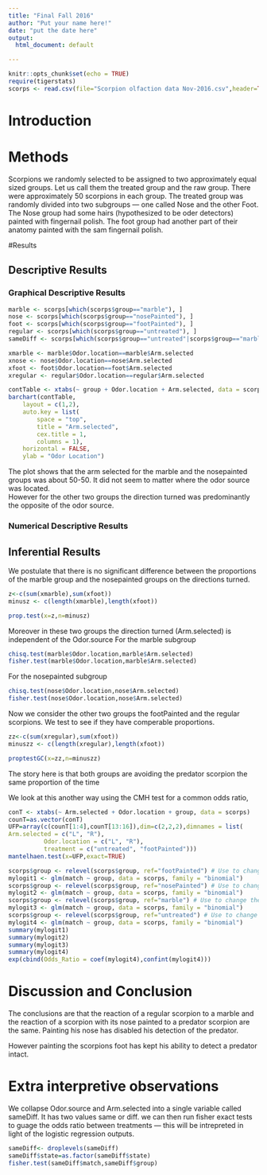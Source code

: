 ---
title: "Final Fall 2016"
author: "Put your name here!"
date: "put the date here"
output:
  html_document: default

---


```{r setup, include=FALSE}
knitr::opts_chunk$set(echo = TRUE)
require(tigerstats)
scorps <- read.csv(file="Scorpion olfaction data Nov-2016.csv",header=TRUE)
```



# Introduction

<!--In this section you explain what you are trying to show.  Where did the data come from?  What is the research or other question you are trying to answer. You should note that the factor variable "group" basically divides the data into 4 different groups from which research questions could be formulated. Contact Zia Nisani for ideas.  You must turn in two reports, each will use this template. Work in teams on github if you want, make each major section (#) a separate git branch for git merge efficency at roll up time?!-->



# Methods

<!--Decide on your methods:  use "variable analysis" or other appropriate descriptors.  Make sure to choose at least one graphical method and at least one numerical method.!-->

Scorpions we randomly selected to be assigned to two approximately equal sized groups. Let us call them the treated group and the raw group. There were approximately 50 scorpions in each group. The treated group was randomly divided into two subgroups  --- one called Nose and the other Foot.  The Nose group had some hairs (hypothesized to be oder detectors) painted with fingernail polish. The foot group had another part of their anatomy painted with the sam fingernail polish.

#Results

<!--Divide this section into two sub-sections:  One for your descriptive  results and one for your inferential results.!-->

## Descriptive Results

### Graphical Descriptive Results

<!--Graphical results here.  Make sure to show your code.  Provide appropriate labels for axes, giving units if possible, and provide a good title for the graph, too.  Use the graphical results to describe the patterns if any that exist in the data as focused toward the research question!-->

```{r}
marble <- scorps[which(scorps$group=="marble"), ]
nose <- scorps[which(scorps$group=="nosePainted"), ]
foot <- scorps[which(scorps$group=="footPainted"), ]
regular <- scorps[which(scorps$group=="untreated"), ]
sameDiff <- scorps[which(scorps$group=="untreated"|scorps$group=="marble"), ]

xmarble <- marble$Odor.location==marble$Arm.selected
xnose <- nose$Odor.location==nose$Arm.selected
xfoot <- foot$Odor.location==foot$Arm.selected
xregular <- regular$Odor.location==regular$Arm.selected
```

```{r}
contTable <- xtabs(~ group + Odor.location + Arm.selected, data = scorps)
barchart(contTable,
	layout = c(1,2),
	auto.key = list(
		space = "top",
		title = "Arm.selected",
		cex.title = 1,
		columns = 1),
	horizontal = FALSE,
	ylab = "Odor Location")
```

The plot shows that the arm selected for the marble and the nosepainted groups was about 50-50.
It did not seem to matter where the odor source was located.  
However for the other two groups the direction turned was predominantly the opposite of the odor source.

### Numerical Descriptive Results

<!--Numerical results go here. Use the numerical results to describe the patterns if any that exist in the data as focused toward the research question!-->

## Inferential Results

<!--State hypothesis clearly.  Make sure your discussion of the inferential test covers all the aspects that the test output produces, such as test statistic, p-value etc.  Make a decision about the null hypothesis, explain the assumptions on which the selected test/procedure was based, and why the chosen procedure satisfys the assumptions and is appropriate to answer the research question!-->



We postulate that there is no significant difference between the proportions of the marble group and the nosepainted groups on the directions turned.

```{r}
z<-c(sum(xmarble),sum(xfoot))
minusz <- c(length(xmarble),length(xfoot)) 

prop.test(x=z,n=minusz)

```
Moreover in these two groups the direction turned (Arm.selected) is independent of the Odor.source
For the marble subgroup

```{r}
chisq.test(marble$Odor.location,marble$Arm.selected)
fisher.test(marble$Odor.location,marble$Arm.selected)
```

For the nosepainted subgroup

```{r}
chisq.test(nose$Odor.location,nose$Arm.selected)
fisher.test(nose$Odor.location,nose$Arm.selected)
```
Now we consider the other two groups the footPainted and the regular scorpions.  We test to see if they have comperable proportions.

```{r}
zz<-c(sum(xregular),sum(xfoot))
minuszz <- c(length(xregular),length(xfoot)) 

proptestGC(x=zz,n=minuszz)
```
The story here is that both groups are avoiding the predator scorpion the same proportion of the time

We look at this another way using the CMH test for a common odds ratio,

```{r}
conT <- xtabs(~ Arm.selected + Odor.location + group, data = scorps)
counT=as.vector(conT)
UFP=array(c(counT[1:4],counT[13:16]),dim=c(2,2,2),dimnames = list( 
Arm.selected = c("L", "R"),
          Odor.location = c("L", "R"),
          treatment = c("untreated", "footPainted")))
mantelhaen.test(x=UFP,exact=TRUE)

```
```{r}
 
scorps$group <- relevel(scorps$group, ref="footPainted") # Use to change the baseline
mylogit1 <- glm(match ~ group, data = scorps, family = "binomial")
scorps$group <- relevel(scorps$group, ref="nosePainted") # Use to change the baseline
mylogit2 <- glm(match ~ group, data = scorps, family = "binomial")
scorps$group <- relevel(scorps$group, ref="marble") # Use to change the baseline
mylogit3 <- glm(match ~ group, data = scorps, family = "binomial")
scorps$group <- relevel(scorps$group, ref="untreated") # Use to change the baseline
mylogit4 <- glm(match ~ group, data = scorps, family = "binomial")
summary(mylogit1)
summary(mylogit2)
summary(mylogit3)
summary(mylogit4)
exp(cbind(Odds_Ratio = coef(mylogit4),confint(mylogit4)))
```

# Discussion and Conclusion

<!--Discussion and conclusion here.  If you found a relationship be sure to consider whether the relationship occurs because one of the variavbles causes the other, or whether they perhasps are related for some other reason.  Watch the chapter 6 videos from the GeorgeTown videos collection.!-->

The conclusions are that the reaction of a regular scorpion to a marble and the reaction of a scorpion with its nose painted to a predator scorpion are the same. Painting his nose has disabled his detection of the predator.  

However painting the scorpions foot has kept his ability to detect a predator intact. 


# Extra interpretive observations

We collapse Odor.source and Arm.selected into a single variable
called sameDiff. It has two values same or diff. we can then run fisher exact tests to guage the odds ratio between treatments --- this will be intrepreted in light of the logistic regression outputs.

```{r}
sameDiff<- droplevels(sameDiff) 
sameDiff$state=as.factor(sameDiff$state)
fisher.test(sameDiff$match,sameDiff$group)

```

